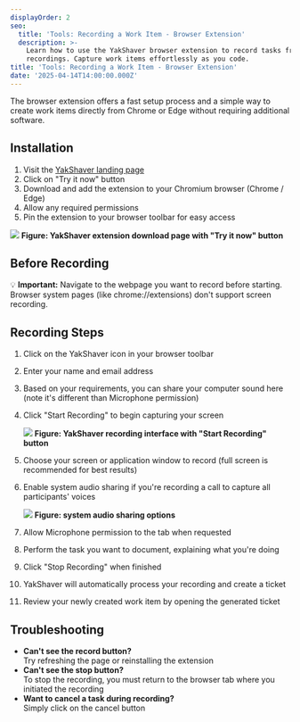 ```yaml
---
displayOrder: 2
seo:
  title: 'Tools: Recording a Work Item - Browser Extension'
  description: >-
    Learn how to use the YakShaver browser extension to record tasks from screen
    recordings. Capture work items effortlessly as you code.
title: 'Tools: Recording a Work Item - Browser Extension'
date: '2025-04-14T14:00:00.000Z'
---
```


The browser extension offers a fast setup process and a simple way to create work items directly from Chrome or Edge without requiring additional software.

## Installation

1. Visit the [YakShaver landing page](https://yakshaver.ai)
2. Click on "Try it now" button
3. Download and add the extension to your Chromium browser (Chrome / Edge)
4. Allow any required permissions
5. Pin the extension to your browser toolbar for easy access

![](/YakShaver/Docs/Try-it-now.png)
**Figure: YakShaver extension download page with "Try it now" button**

## Before Recording

💡 **Important:** Navigate to the webpage you want to record before starting. Browser system pages (like chrome://extensions) don't support screen recording.

## Recording Steps

1. Click on the YakShaver icon in your browser toolbar
2. Enter your name and email address
3. Based on your requirements, you can share your computer sound here (note it's different than Microphone permission)
4. Click "Start Recording" to begin capturing your screen

   ![](/YakShaver/Docs/Start-Recording.png)
   **Figure: YakShaver recording interface with "Start Recording" button**
5. Choose your screen or application window to record (full screen is recommended for best results)
6. Enable system audio sharing if you're recording a call to capture all participants' voices

   ![](/YakShaver/Docs/Computer-audio.png)
   **Figure: system audio sharing options**
7. Allow Microphone permission to the tab when requested
8. Perform the task you want to document, explaining what you're doing
9. Click "Stop Recording" when finished
10. YakShaver will automatically process your recording and create a ticket
11. Review your newly created work item by opening the generated ticket

## Troubleshooting

* **Can't see the record button?**\
  Try refreshing the page or reinstalling the extension
* **Can't see the stop button?**\
  To stop the recording, you must return to the browser tab where you initiated the recording
* **Want to cancel a task during recording?**\
  Simply click on the cancel button
